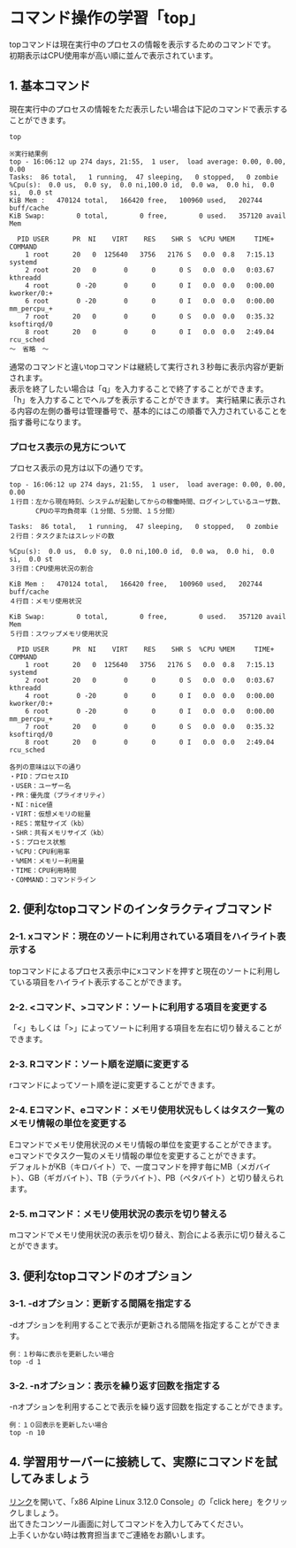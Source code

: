 # コマンド操作の学習「top」
topコマンドは現在実行中のプロセスの情報を表示するためのコマンドです。  
初期表示はCPU使用率が高い順に並んで表示されています。
## 1. 基本コマンド
現在実行中のプロセスの情報をただ表示したい場合は下記のコマンドで表示することができます。
```shell
top

※実行結果例
top - 16:06:12 up 274 days, 21:55,  1 user,  load average: 0.00, 0.00, 0.00
Tasks:  86 total,   1 running,  47 sleeping,   0 stopped,   0 zombie
%Cpu(s):  0.0 us,  0.0 sy,  0.0 ni,100.0 id,  0.0 wa,  0.0 hi,  0.0 si,  0.0 st
KiB Mem :   470124 total,   166420 free,   100960 used,   202744 buff/cache
KiB Swap:        0 total,        0 free,        0 used.   357120 avail Mem

  PID USER      PR  NI    VIRT    RES    SHR S  %CPU %MEM     TIME+ COMMAND
    1 root      20   0  125640   3756   2176 S   0.0  0.8   7:15.13 systemd
    2 root      20   0       0      0      0 S   0.0  0.0   0:03.67 kthreadd
    4 root       0 -20       0      0      0 I   0.0  0.0   0:00.00 kworker/0:+
    6 root       0 -20       0      0      0 I   0.0  0.0   0:00.00 mm_percpu_+
    7 root      20   0       0      0      0 S   0.0  0.0   0:35.32 ksoftirqd/0
    8 root      20   0       0      0      0 I   0.0  0.0   2:49.04 rcu_sched
～　省略　～
```
通常のコマンドと違いtopコマンドは継続して実行され３秒毎に表示内容が更新されます。  
表示を終了したい場合は「q」を入力することで終了することができます。  
「h」を入力することでヘルプを表示することができます。
実行結果に表示される内容の左側の番号は管理番号で、基本的にはこの順番で入力されていることを指す番号になります。
### プロセス表示の見方について
プロセス表示の見方は以下の通りです。
```
top - 16:06:12 up 274 days, 21:55,  1 user,  load average: 0.00, 0.00, 0.00
１行目：左から現在時刻、システムが起動してからの稼働時間、ログインしているユーザ数、
　　　　CPUの平均負荷率（１分間、５分間、１５分間）

Tasks:  86 total,   1 running,  47 sleeping,   0 stopped,   0 zombie
２行目：タスクまたはスレッドの数

%Cpu(s):  0.0 us,  0.0 sy,  0.0 ni,100.0 id,  0.0 wa,  0.0 hi,  0.0 si,  0.0 st
３行目：CPU使用状況の割合

KiB Mem :   470124 total,   166420 free,   100960 used,   202744 buff/cache
４行目：メモリ使用状況

KiB Swap:        0 total,        0 free,        0 used.   357120 avail Mem
５行目：スワップメモリ使用状況

  PID USER      PR  NI    VIRT    RES    SHR S  %CPU %MEM     TIME+ COMMAND
    1 root      20   0  125640   3756   2176 S   0.0  0.8   7:15.13 systemd
    2 root      20   0       0      0      0 S   0.0  0.0   0:03.67 kthreadd
    4 root       0 -20       0      0      0 I   0.0  0.0   0:00.00 kworker/0:+
    6 root       0 -20       0      0      0 I   0.0  0.0   0:00.00 mm_percpu_+
    7 root      20   0       0      0      0 S   0.0  0.0   0:35.32 ksoftirqd/0
    8 root      20   0       0      0      0 I   0.0  0.0   2:49.04 rcu_sched

各列の意味は以下の通り
・PID：プロセスID
・USER：ユーザー名
・PR：優先度（プライオリティ）
・NI：nice値
・VIRT：仮想メモリの総量
・RES：常駐サイズ（kb）
・SHR：共有メモリサイズ（kb）
・S：プロセス状態
・%CPU：CPU利用率
・%MEM：メモリー利用量
・TIME：CPU利用時間
・COMMAND：コマンドライン
```
## 2. 便利なtopコマンドのインタラクティブコマンド
### 2-1. xコマンド：現在のソートに利用されている項目をハイライト表示する
topコマンドによるプロセス表示中にxコマンドを押すと現在のソートに利用している項目をハイライト表示することができます。
### 2-2. <コマンド、>コマンド：ソートに利用する項目を変更する
「<」もしくは「>」によってソートに利用する項目を左右に切り替えることができます。
### 2-3. Rコマンド：ソート順を逆順に変更する
rコマンドによってソート順を逆に変更することができます。
### 2-4. Eコマンド、eコマンド：メモリ使用状況もしくはタスク一覧のメモリ情報の単位を変更する
Eコマンドでメモリ使用状況のメモリ情報の単位を変更することができます。  
eコマンドでタスク一覧のメモリ情報の単位を変更することができます。  
デフォルトがKB（キロバイト）で、一度コマンドを押す毎にMB（メガバイト）、GB（ギガバイト）、TB（テラバイト）、PB（ペタバイト）と切り替えられます。
### 2-5. mコマンド：メモリ使用状況の表示を切り替える
mコマンドでメモリ使用状況の表示を切り替え、割合による表示に切り替えることができます。
## 3. 便利なtopコマンドのオプション
### 3-1. -dオプション：更新する間隔を指定する
-dオプションを利用することで表示が更新される間隔を指定することができます。
```shell
例：１秒毎に表示を更新したい場合
top -d 1
```
### 3-2. -nオプション：表示を繰り返す回数を指定する
-nオプションを利用することで表示を繰り返す回数を指定することができます。
```shell
例：１０回表示を更新したい場合
top -n 10
```

## 4. 学習用サーバーに接続して、実際にコマンドを試してみましょう
[リンク](https://bellard.org/jslinux/)を開いて、「x86 Alpine Linux 3.12.0 Console」の「click here」をクリックしましょう。  
出てきたコンソール画面に対してコマンドを入力してみてください。  
上手くいかない時は教育担当までご連絡をお願いします。
